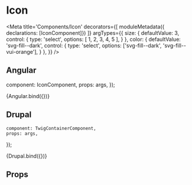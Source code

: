 

# Icon

<Meta
    title='Components/Icon'
    decorators={[
        moduleMetadata({ declarations: [IconComponent]})
    ]}
    argTypes={{
        size: { 
            defaultValue: 3,
            control: { 
                type: 'select',
                options: [ 1, 2, 3, 4, 5 ],
            }
        },
        color: { 
            defaultValue: 'svg-fill--dark',
            control: { 
                type: 'select',
                options: ['svg-fill--dark', 'svg-fill--vui-orange'],
            }
        },
    }}
/>


## Angular

  component: IconComponent,
  props: args,
});

<Preview>
    <Story name='Angular'>
        {Angular.bind({})}
    </Story>
</Preview>


## Drupal

    component: TwigContainerComponent,
    props: args,
});

<Preview>
    <Story 
        name='Drupal'
        args={{ 
            elementPath: 'components/icon/twig/icon',
            size: 3,
        }}
        height='150px'
    >
        {Drupal.bind({})}
    </Story>
</Preview>


## Props

<Props of={IconComponent} />
